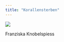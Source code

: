 ```yaml
---
title: "Korallensterben"
---
```



::: {#fig-gr}
![](assets/FranziskaKnobelspiess.png)

Franziska Knobelspiess

:::


